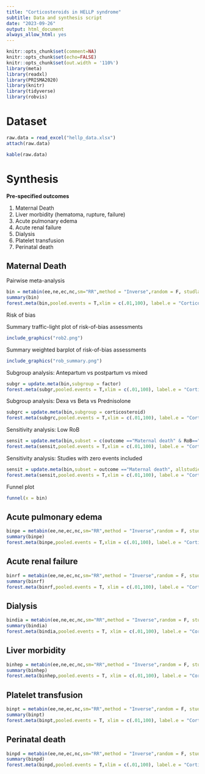 ```yaml
---
title: "Corticosteroids in HELLP syndrome"
subtitle: Data and synthesis script
date: "2023-09-26"
output: html_document
always_allow_html: yes
---
```


```r
knitr::opts_chunk$set(comment=NA)
knitr::opts_chunk$set(echo=FALSE)
knitr::opts_chunk$set(out.width = '110%')
library(meta)
library(readxl)
library(PRISMA2020)
library(knitr)
library(tidyverse)
library(robvis)
```

# Dataset

```r
raw.data = read_excel("hellp_data.xlsx") 
attach(raw.data)
```

```r
kable(raw.data)
```

# Synthesis

**Pre-specified outcomes**

1.  Maternal Death
2.  Liver morbidity (hematoma, rupture, failure)
3.  Acute pulmonary edema
4.  Acute renal failure
5.  Dialysis
6.  Platelet transfusion
7.  Perinatal death

## Maternal Death

Pairwise meta-analysis

```r
bin = metabin(ee,ne,ec,nc,sm="RR",method = "Inverse",random = F, studlab = id,subset = c(outcome =="Maternal death")) 
summary(bin) 
forest.meta(bin,pooled.events = T,xlim = c(.01,100), label.e = "Corticosteroids",label.c = "Placebo",just = "left", test.overall.common = T,colgap.left = ".5cm", fontsize = 7)
```

Risk of bias

Summary traffic-light plot of risk-of-bias assessments

```r
include_graphics("rob2.png")
```

Summary weighted barplot of risk-of-bias assessments

```r
include_graphics("rob_summary.png")
```

Subgroup analysis: Antepartum vs postpartum vs mixed

```r
subgr = update.meta(bin,subgroup = factor) 
forest.meta(subgr,pooled.events = T,xlim = c(.01,100), label.e = "Corticosteroids",label.c = "Placebo",just = "left", test.overall.common = T,colgap.left = ".5cm",col.subgroup = "black", fontsize = 7)
```

Subgroup analysis: Dexa vs Beta vs Prednisolone

```r
subgrc = update.meta(bin,subgroup = corticosteroid) 
forest.meta(subgrc,pooled.events = T,xlim = c(.01,100), label.e = "Corticosteroids",label.c = "Placebo",just = "left", test.overall.common = T,colgap.left = ".5cm",col.subgroup = "black", fontsize = 7)
```

Sensitivity analysis: Low RoB

```r
sensit = update.meta(bin,subset = c(outcome =="Maternal death" & RoB=="low"))
forest.meta(sensit,pooled.events = T,xlim = c(.01,100), label.e = "Corticosteroids",label.c = "Placebo",just = "left", test.overall.common = T,colgap.left = ".5cm", fontsize = 7)
```

Sensitivity analysis: Studies with zero events included

```r
sensit = update.meta(bin,subset = outcome =="Maternal death", allstudies = T)
forest.meta(sensit,pooled.events = T,xlim = c(.01,100), label.e = "Corticosteroids",label.c = "Placebo",just = "left", test.overall.common = T,colgap.left = ".5cm", fontsize = 7)
```

Funnel plot

```r
funnel(x = bin)
```

## Acute pulmonary edema

```r
binpe = metabin(ee,ne,ec,nc,sm="RR",method = "Inverse",random = F, studlab = id,subset = c(outcome =="Maternal pulmonary edema")) 
summary(binpe) 
forest.meta(binpe,pooled.events = T,xlim = c(.01,100), label.e = "Corticosteroids",label.c = "Placebo",just = "left", test.overall.common = T,colgap.left = ".5cm", fontsize = 7)
```

## Acute renal failure

```r
binrf = metabin(ee,ne,ec,nc,sm="RR",method = "Inverse",random = F, studlab = id,subset = c(outcome =="Maternal renal failure")) 
summary(binrf)
forest.meta(binrf,pooled.events = T, xlim = c(.01,100), label.e = "Corticosteroids",label.c = "Placebo",just = "left", test.overall.common = T,colgap.left = ".5cm", fontsize = 7)
```

## Dialysis

```r
bindia = metabin(ee,ne,ec,nc,sm="RR",method = "Inverse",random = F, studlab = id,subset = c(zero =="F" & outcome =="Dialysis")) 
summary(bindia)
forest.meta(bindia,pooled.events = T, xlim = c(.01,100), label.e = "Corticosteroids",label.c = "Placebo",just = "left", test.overall.common = T,colgap.left = ".5cm", fontsize = 7)
```

## Liver morbidity

```r
binhep = metabin(ee,ne,ec,nc,sm="RR",method = "Inverse",random = F, studlab = id,subset = c(outcome =="Maternal liver morbidity")) 
summary(binhep) 
forest.meta(binhep,pooled.events = T, xlim = c(.01,100), label.e = "Corticosteroids",label.c = "Placebo",just = "left", test.overall.common = T,colgap.left = ".5cm", fontsize = 7)
```

## Platelet transfusion

```r
binpt = metabin(ee,ne,ec,nc,sm="RR",method = "Inverse",random = F, studlab = id,subset = c(outcome =="Platelet transfusion")) 
summary(binpt) 
forest.meta(binpt,pooled.events = T, xlim = c(.01,100), label.e = "Corticosteroids",label.c = "Placebo",just = "left", test.overall.common = T,colgap.left = ".5cm", fontsize = 7)
```

## Perinatal death

```r
binpd = metabin(ee,ne,ec,nc,sm="RR",method = "Inverse",random = F, studlab = id,subset = c(outcome =="Perinatal death")) 
summary(binpd)
forest.meta(binpd,pooled.events = T,xlim = c(.01,100), label.e = "Corticosteroids",label.c = "Placebo",just = "left", test.overall.common = T,colgap.left = ".5cm", fontsize = 7)
```
